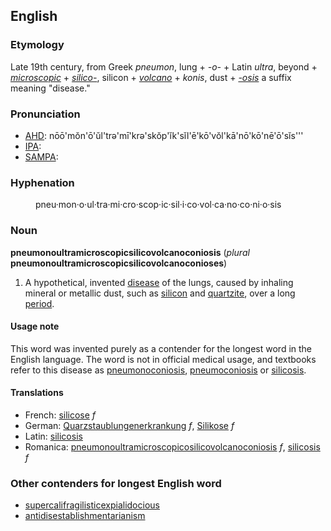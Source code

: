==English==
===Etymology===
Late 19th century, from Greek ''pneumon'', lung + ''-o-'' + Latin ''ultra'', beyond + ''[[microscopic]]'' + ''[[silico-]]'', silicon + ''[[volcano]]'' + ''konis'', dust + ''[[-osis]]'' a suffix meaning "disease."

===Pronunciation===
*[[w:AHD|AHD]]: nōō'mŏn'ō'ŭl'trə'mī'krə'skŏp'ĭk'sĭl'ē'kō'vŏl'kā'nō'kō'nē'ō'sĭs'''
*[[w:IPA|IPA]]:
*[[w:SAMPA|SAMPA]]:

===Hyphenation===
:pneu&middot;mon&middot;o&middot;ul&middot;tra&middot;mi&middot;cro&middot;scop&middot;ic&middot;sil&middot;i&middot;co&middot;vol&middot;ca&middot;no&middot;co&middot;ni&middot;o&middot;sis

===Noun===
'''pneumonoultramicroscopicsilicovolcanoconiosis''' (''plural'' '''pneumonoultramicroscopicsilicovolcanoconioses''')

#A hypothetical, invented [[disease]] of the lungs, caused by inhaling mineral or metallic dust, such as [[silicon]] and [[quartzite]], over a long [[period]].  

====Usage note====
This word was invented purely as a contender for the longest word in the English language.  The word is not in official medical usage, and textbooks refer to this disease as [[pneumonoconiosis]], [[pneumoconiosis]] or [[silicosis]].

====Translations====
*French: [[silicose]] ''f''
*German: [[Quarzstaublungenerkrankung]] ''f'', [[Silikose]] ''f''
*Latin: [[silicosis]]
*Romanica: [[pneumonoultramicroscopicosilicovolcanoconiosis]] ''f'', [[silicosis]] ''f''

===Other contenders for longest English word===
*[[supercalifragilisticexpialidocious]]
*[[antidisestablishmentarianism]]
